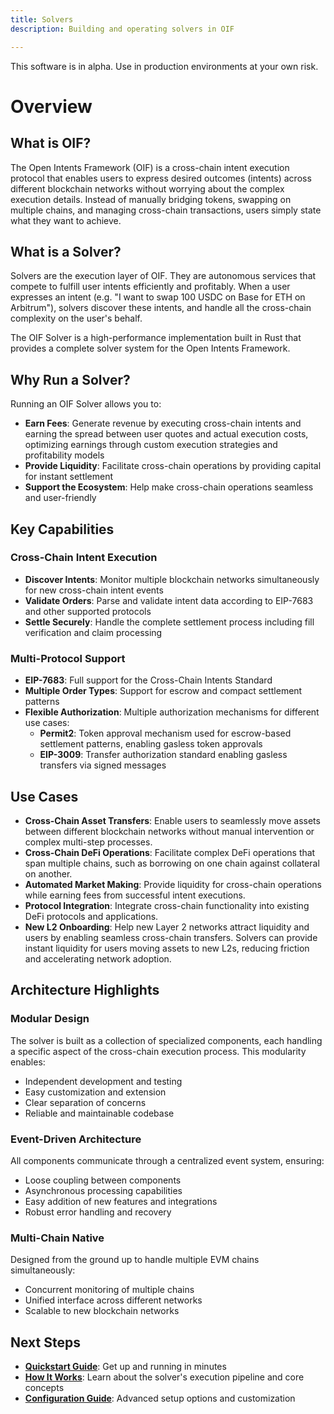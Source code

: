 ```yaml
---
title: Solvers
description: Building and operating solvers in OIF

---
```


<Callout type="warn">
This software is in alpha. Use in production environments at your own risk.
</Callout>

# Overview

## What is OIF?

The Open Intents Framework (OIF) is a cross-chain intent execution protocol that enables users to express desired outcomes (intents) across different blockchain networks without worrying about the complex execution details. Instead of manually bridging tokens, swapping on multiple chains, and managing cross-chain transactions, users simply state what they want to achieve.

## What is a Solver?

Solvers are the execution layer of OIF. They are autonomous services that compete to fulfill user intents efficiently and profitably. When a user expresses an intent (e.g. "I want to swap 100 USDC on Base for ETH on Arbitrum"), solvers discover these intents, and handle all the cross-chain complexity on the user's behalf.

The OIF Solver is a high-performance implementation built in Rust that provides a complete solver system for the Open Intents Framework.

## Why Run a Solver?

Running an OIF Solver allows you to:

- **Earn Fees**: Generate revenue by executing cross-chain intents and earning the spread between user quotes and actual execution costs, optimizing earnings through custom execution strategies and profitability models
- **Provide Liquidity**: Facilitate cross-chain operations by providing capital for instant settlement
- **Support the Ecosystem**: Help make cross-chain operations seamless and user-friendly

## Key Capabilities

### Cross-Chain Intent Execution

- **Discover Intents**: Monitor multiple blockchain networks simultaneously for new cross-chain intent events
- **Validate Orders**: Parse and validate intent data according to EIP-7683 and other supported protocols
- **Settle Securely**: Handle the complete settlement process including fill verification and claim processing

### Multi-Protocol Support

- **EIP-7683**: Full support for the Cross-Chain Intents Standard
- **Multiple Order Types**: Support for escrow and compact settlement patterns
- **Flexible Authorization**: Multiple authorization mechanisms for different use cases:
  - **Permit2**: Token approval mechanism used for escrow-based settlement patterns, enabling gasless token approvals
  - **EIP-3009**: Transfer authorization standard enabling gasless transfers via signed messages

## Use Cases

- **Cross-Chain Asset Transfers**: Enable users to seamlessly move assets between different blockchain networks without manual intervention or complex multi-step processes.
- **Cross-Chain DeFi Operations**: Facilitate complex DeFi operations that span multiple chains, such as borrowing on one chain against collateral on another.
- **Automated Market Making**: Provide liquidity for cross-chain operations while earning fees from successful intent executions.
- **Protocol Integration**: Integrate cross-chain functionality into existing DeFi protocols and applications.
- **New L2 Onboarding**: Help new Layer 2 networks attract liquidity and users by enabling seamless cross-chain transfers. Solvers can provide instant liquidity for users moving assets to new L2s, reducing friction and accelerating network adoption.

## Architecture Highlights

### Modular Design

The solver is built as a collection of specialized components, each handling a specific aspect of the cross-chain execution process. This modularity enables:

- Independent development and testing
- Easy customization and extension
- Clear separation of concerns
- Reliable and maintainable codebase

### Event-Driven Architecture

All components communicate through a centralized event system, ensuring:

- Loose coupling between components
- Asynchronous processing capabilities
- Easy addition of new features and integrations
- Robust error handling and recovery

### Multi-Chain Native

Designed from the ground up to handle multiple EVM chains simultaneously:

- Concurrent monitoring of multiple chains
- Unified interface across different networks
- Scalable to new blockchain networks

## Next Steps

- **[Quickstart Guide](/docs/solvers/quickstart)**: Get up and running in minutes
- **[How It Works](/docs/solvers/how-it-works)**: Learn about the solver's execution pipeline and core concepts
- **[Configuration Guide](/docs/solvers/crates/solver-config)**: Advanced setup options and customization
